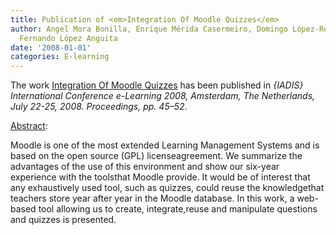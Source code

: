 ```yaml
---
title: Publication of <em>Integration Of Moodle Quizzes</em>
author: Angel Mora Bonilla, Enrique Mérida Casermeiro, Domingo López-Rodríguez, Luis
  Fernando López Anguita
date: '2008-01-01'
categories: E-learning
---
```


The work <u>Integration Of Moodle Quizzes</u> has been published in <em>{IADIS} International Conference e-Learning 2008, Amsterdam, The Netherlands, July 22-25, 2008. Proceedings, <em>pp. 45&ndash;52</em></em>.

<u>Abstract</u>:


Moodle is one of the most extended Learning Management Systems and is based on the open source (GPL) licenseagreement. We summarize the advantages of the use of this environment and show our six-year experience with the toolsthat Moodle provide. It would be of interest that any exhaustively used tool, such as quizzes, could reuse the knowledgethat teachers store year after year in the Moodle database. In this work, a web-based tool allowing us to create, integrate,reuse and manipulate questions and quizzes is presented.

